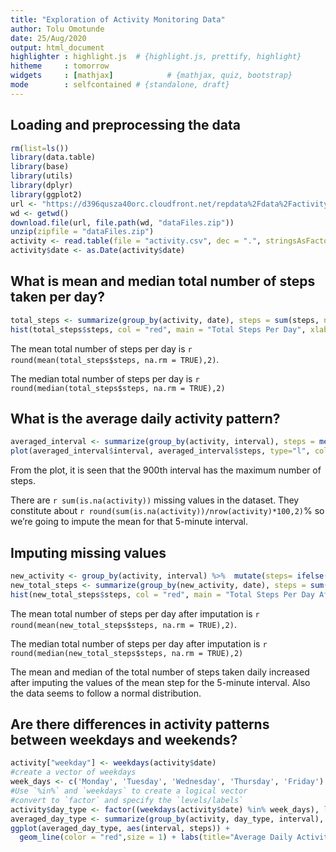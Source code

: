 ```yaml
---
title: "Exploration of Activity Monitoring Data"
author: Tolu Omotunde
date: 25/Aug/2020
output: html_document
highlighter : highlight.js  # {highlight.js, prettify, highlight}
hitheme     : tomorrow 
widgets     : [mathjax]            # {mathjax, quiz, bootstrap}
mode        : selfcontained # {standalone, draft}
---
```


## Loading and preprocessing the data
```r
rm(list=ls())
library(data.table)
library(base)
library(utils)
library(dplyr)
library(ggplot2)
url <- "https://d396qusza40orc.cloudfront.net/repdata%2Fdata%2Factivity.zip"
wd <- getwd()
download.file(url, file.path(wd, "dataFiles.zip"))
unzip(zipfile = "dataFiles.zip")
activity <- read.table(file = "activity.csv", dec = ".", stringsAsFactors = FALSE, colClasses = c("numeric", "character", "numeric"), header = TRUE, sep = ",", na.strings = "?")
activity$date <- as.Date(activity$date)
```


## What is mean and median total number of steps taken per day?
```r
total_steps <- summarize(group_by(activity, date), steps = sum(steps, na.rm = TRUE))
hist(total_steps$steps, col = "red", main = "Total Steps Per Day", xlab = "Number of Steps")
```

The mean total number of steps per day is `r round(mean(total_steps$steps, na.rm = TRUE),2)`.

The median total number of steps per day is `r round(median(total_steps$steps, na.rm = TRUE),2)`


## What is the average daily activity pattern?
```r
averaged_interval <- summarize(group_by(activity, interval), steps = mean(steps, na.rm = TRUE))
plot(averaged_interval$interval, averaged_interval$steps, type="l", col="red", main="Average Daily Activity Pattern", xlab= "Interval", ylab="Number of Steps")
```


From the plot, it is seen that the 900th interval has the maximum number of steps.

There are `r sum(is.na(activity))` missing values in the dataset. They constitute about `r round(sum(is.na(activity))/nrow(activity)*100,2)`% so we're going to impute the mean for that 5-minute interval.


## Imputing missing values
```r
new_activity <- group_by(activity, interval) %>%  mutate(steps= ifelse(is.na(steps), mean(steps, na.rm=TRUE), steps))
new_total_steps <- summarize(group_by(new_activity, date), steps = sum(steps, na.rm = TRUE))
hist(new_total_steps$steps, col = "red", main = "Total Steps Per Day After Imputation", xlab = "Number of Steps")

```

The mean total number of steps per day after imputation is `r round(mean(new_total_steps$steps, na.rm = TRUE),2)`.

The median total number of steps per day after imputation is `r round(median(new_total_steps$steps, na.rm = TRUE),2)`

The mean and median of the total number of steps taken daily increased after imputing the values of the mean step for the 5-minute interval. Also the data seems to follow a normal distribution. 

## Are there differences in activity patterns between weekdays and weekends?
```r
activity["weekday"] <- weekdays(activity$date)
#create a vector of weekdays
week_days <- c('Monday', 'Tuesday', 'Wednesday', 'Thursday', 'Friday')
#Use `%in%` and `weekdays` to create a logical vector
#convert to `factor` and specify the `levels/labels`
activity$day_type <- factor((weekdays(activity$date) %in% week_days), levels=c(FALSE, TRUE), labels=c('Weekend', 'Weekday'))
averaged_day_type <- summarize(group_by(activity, day_type, interval), steps = mean(steps, na.rm = TRUE))
ggplot(averaged_day_type, aes(interval, steps)) +
  geom_line(color = "red",size = 1) + labs(title="Average Daily Activity Pattern", x= "Interval", y="Number of Steps") + theme(aspect.ratio = 1) + facet_wrap(~ day_type)

```







